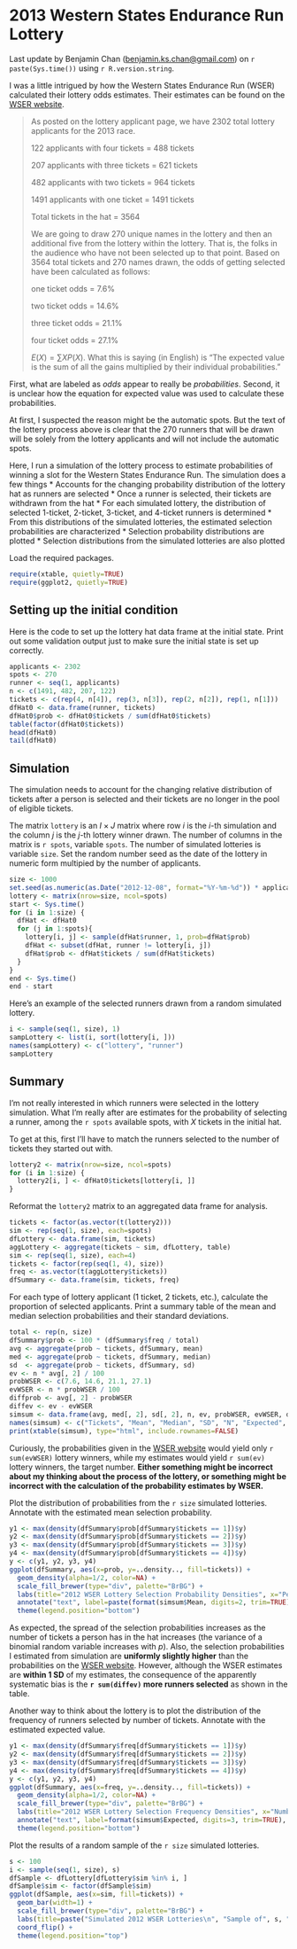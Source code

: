 2013 Western States Endurance Run Lottery
=========================================
Last update by Benjamin Chan (<benjamin.ks.chan@gmail.com>) on `r paste(Sys.time())` using `r R.version.string`.

I was a little intrigued by how the Western States Endurance Run (WSER) calculated their lottery odds estimates. Their estimates can be found on the [WSER website](http://www.wser.org/2012/12/03/dec-8-lottery-details).

> As posted on the lottery applicant page, we have 2302 total lottery applicants for the 2013 race.
>
> 122 applicants with four tickets = 488 tickets
>
> 207 applicants with three tickets = 621 tickets
>
> 482 applicants with two tickets = 964 tickets
>
> 1491 applicants with one ticket = 1491 tickets
>
> Total tickets in the hat = 3564
>
> We are going to draw 270 unique names in the lottery and then an additional five from the lottery within the lottery. That is, the folks in the audience who have not been selected up to that point. Based on 3564 total tickets and 270 names drawn, the odds of getting selected have been calculated as follows:
>
> one ticket odds = 7.6%
>
> two ticket odds = 14.6%
>
> three ticket odds = 21.1%
>
> four ticket odds = 27.1%
>
> $E(X) = \sum X P(X)$. What this is saying (in English) is "The expected value is the sum of all the gains multiplied by their individual probabilities."

First, what are labeled as *odds* appear to really be *probabilities*. Second, it is unclear how the equation for expected value was used to calculate these  probabilities.

At first, I suspected the reason might be the automatic spots. But the text of the lottery process above is clear that the 270 runners that will be drawn will be solely from the lottery applicants and will not include the automatic spots.

Here, I run a simulation of the lottery process to estimate probabilities of winning a slot for the Western States Endurance Run. The simulation does a few things
* Accounts for the changing probability distribution of the lottery hat as runners are selected
* Once a runner is selected, their tickets are withdrawn from the hat
* For each simulated lottery, the distribution of selected 1-ticket, 2-ticket, 3-ticket, and 4-ticket runners is determined
* From this distributions of the simulated lotteries, the estimated selection probabilities are characterized
* Selection probability distributions are plotted
* Selection distributions from the simulated lotteries are also plotted

Load the required packages.
```r
require(xtable, quietly=TRUE)
require(ggplot2, quietly=TRUE)
```


Setting up the initial condition
--------------------------------
Here is the code to set up the lottery hat data frame at the initial state. Print out some validation output just to make sure the initial state is set up correctly.
```r
applicants <- 2302
spots <- 270
runner <- seq(1, applicants)
n <- c(1491, 482, 207, 122)
tickets <- c(rep(4, n[4]), rep(3, n[3]), rep(2, n[2]), rep(1, n[1]))
dfHat0 <- data.frame(runner, tickets)
dfHat0$prob <- dfHat0$tickets / sum(dfHat0$tickets)
table(factor(dfHat0$tickets))
head(dfHat0)
tail(dfHat0)
```


Simulation
----------
The simulation needs to account for the changing relative distribution of tickets after a person is selected and their tickets are no longer in the pool of eligible tickets.

The matrix `lottery` is an $I \times J$ matrix where row $i$ is the $i$-th simulation and the column $j$ is the $j$-th lottery winner drawn. The number of columns in the matrix is `r spots`, variable `spots`. The number of simulated lotteries is variable `size`. Set the random number seed as the date of the lottery in numeric form multipied by the number of applicants.
```r
size <- 1000
set.seed(as.numeric(as.Date("2012-12-08", format="%Y-%m-%d")) * applicants)
lottery <- matrix(nrow=size, ncol=spots)
start <- Sys.time()
for (i in 1:size) {
  dfHat <- dfHat0
  for (j in 1:spots){
    lottery[i, j] <- sample(dfHat$runner, 1, prob=dfHat$prob)
    dfHat <- subset(dfHat, runner != lottery[i, j])
    dfHat$prob <- dfHat$tickets / sum(dfHat$tickets)
  }
}
end <- Sys.time()
end - start
```

Here's an example of the selected runners drawn from a random simulated lottery.
```r
i <- sample(seq(1, size), 1)
sampLottery <- list(i, sort(lottery[i, ]))
names(sampLottery) <- c("lottery", "runner")
sampLottery
```


Summary
-------
I'm not really interested in which runners were selected in the lottery simulation. What I'm really after are estimates for the probability of selecting a runner, among the `r spots` available spots, with $X$ tickets in the initial hat.

To get at this, first I'll have to match the runners selected to the number of tickets they started out with.
```r
lottery2 <- matrix(nrow=size, ncol=spots)
for (i in 1:size) {
  lottery2[i, ] <- dfHat0$tickets[lottery[i, ]]
}
```
Reformat the `lottery2` matrix to an aggregated data frame for analysis.
```r
tickets <- factor(as.vector(t(lottery2)))
sim <- rep(seq(1, size), each=spots)
dfLottery <- data.frame(sim, tickets)
aggLottery <- aggregate(tickets ~ sim, dfLottery, table)
sim <- rep(seq(1, size), each=4)
tickets <- factor(rep(seq(1, 4), size))
freq <- as.vector(t(aggLottery$tickets))
dfSummary <- data.frame(sim, tickets, freq)
```
For each type of lottery applicant (1 ticket, 2 tickets, etc.), calculate the proportion of selected applicants. Print a summary table of the mean and median selection probabilities and their standard deviations.
```r
total <- rep(n, size)
dfSummary$prob <- 100 * (dfSummary$freq / total)
avg <- aggregate(prob ~ tickets, dfSummary, mean)
med <- aggregate(prob ~ tickets, dfSummary, median)
sd  <- aggregate(prob ~ tickets, dfSummary, sd)
ev <- n * avg[, 2] / 100
probWSER <- c(7.6, 14.6, 21.1, 27.1)
evWSER <- n * probWSER / 100
diffprob <- avg[, 2] - probWSER
diffev <- ev - evWSER
simsum <- data.frame(avg, med[, 2], sd[, 2], n, ev, probWSER, evWSER, diffprob, diffev)
names(simsum) <- c("Tickets", "Mean", "Median", "SD", "N", "Expected", "Prob (WSER)", "Expected (WSER)", "Difference, prob.", "Difference, expected")
print(xtable(simsum), type="html", include.rownames=FALSE)
```
Curiously, the probabilities given in the [WSER website](http://www.wser.org/2012/12/03/dec-8-lottery-details) would yield only `r sum(evWSER)` lottery winners, while my estimates would yield `r sum(ev)` lottery winners, the target number. **Either something might be incorrect about my thinking about the process of the lottery, or something might be incorrect with the calculation of the probability estimates by WSER.**

Plot the distribution of probabilities from the `r size` simulated lotteries. Annotate with the estimated mean selection probability.
```r
y1 <- max(density(dfSummary$prob[dfSummary$tickets == 1])$y)
y2 <- max(density(dfSummary$prob[dfSummary$tickets == 2])$y)
y3 <- max(density(dfSummary$prob[dfSummary$tickets == 3])$y)
y4 <- max(density(dfSummary$prob[dfSummary$tickets == 4])$y)
y <- c(y1, y2, y3, y4)
ggplot(dfSummary, aes(x=prob, y=..density.., fill=tickets)) +
  geom_density(alpha=1/2, color=NA) +
  scale_fill_brewer(type="div", palette="BrBG") +
  labs(title="2012 WSER Lottery Selection Probability Densities", x="Percent", y=paste("Proportion of", size, "simulations"), fill="Tickets") +
  annotate("text", label=paste(format(simsum$Mean, digits=2, trim=TRUE), "%", sep=""), x=simsum$Mean, y=y) +
  theme(legend.position="bottom")
```
As expected, the spread of the selection probabilities increases as the number of tickets a person has in the hat increases (the variance of a binomial random variable increases with $p$). Also, the selection probabilities I estimated from simulation are **uniformly slightly higher** than the probabilities on the [WSER website](http://www.wser.org/2012/12/03/dec-8-lottery-details). However, although the WSER estimates are **within 1 SD** of my estimates, the consequence of the apparently systematic bias is the **`r sum(diffev)` more runners selected** as shown in the table.

Another way to think about the lottery is to plot the distribution of the frequency of runners selected by number of tickets. Annotate with the estimated expected value.
```r
y1 <- max(density(dfSummary$freq[dfSummary$tickets == 1])$y)
y2 <- max(density(dfSummary$freq[dfSummary$tickets == 2])$y)
y3 <- max(density(dfSummary$freq[dfSummary$tickets == 3])$y)
y4 <- max(density(dfSummary$freq[dfSummary$tickets == 4])$y)
y <- c(y1, y2, y3, y4)
ggplot(dfSummary, aes(x=freq, y=..density.., fill=tickets)) +
  geom_density(alpha=1/2, color=NA) +
  scale_fill_brewer(type="div", palette="BrBG") +
  labs(title="2012 WSER Lottery Selection Frequency Densities", x="Number", y=paste("Proportion of", size, "simulations"), fill="Tickets") +
  annotate("text", label=format(simsum$Expected, digits=3, trim=TRUE), x=simsum$Expected, y=y) +
  theme(legend.position="bottom")
```

Plot the results of a random sample of the `r size` simulated lotteries.
```r
s <- 100
i <- sample(seq(1, size), s)
dfSample <- dfLottery[dfLottery$sim %in% i, ]
dfSample$sim <- factor(dfSample$sim)
ggplot(dfSample, aes(x=sim, fill=tickets)) +
  geom_bar(width=1) +
  scale_fill_brewer(type="div", palette="BrBG") +
  labs(title=paste("Simulated 2012 WSER Lotteries\n", "Sample of", s, "Lotteries"), x="Simulated lottery", y="Number of selected runners", fill="Tickets") +
  coord_flip() +
  theme(legend.position="top")
```
